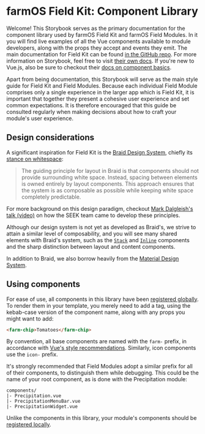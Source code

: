 
<Meta title="README"/>

# farmOS Field Kit: Component Library
Welcome! This Storybook serves as the primary documentation for the component
library used by farmOS Field Kit and farmOS Field Modules. In it you will find 
live examples of all the Vue components available to module developers, along
with the props they accept and events they emit. The main documentation for
Field Kit can be found [in the GitHub repo](http://github.com/farmOS/farmOS-client/tree/develop/API.md).
For more information on Storybook, feel free to visit [their own docs](https://storybook.js.org/docs/vue/get-started/introduction). 
If you're new to Vue.js, also be sure to checkout their [docs on component basics](https://vuejs.org/v2/guide/components.html).

Apart from being documentation, this Storybook will serve as the main style
guide for Field Kit and Field Modules. Because each individual Field Module
comprises only a single experience in the larger app which is Field Kit, it is
important that together they present a cohesive user experience and set common
expectations. It is therefore encouraged that this guide be consulted regularly
when making decisions about how to craft your module's user experience.

## Design considerations
A significant inspiration for Field Kit is the [Braid Design System](https://seek-oss.github.io/braid-design-system/),
chiefly its [stance on whitespace](https://seek-oss.github.io/braid-design-system/foundations/layout):

> The guiding principle for layout in Braid is that components should not
provide surrounding white space. Instead, spacing between elements is owned
entirely by layout components. This approach ensures that the system is as
composable as possible while keeping white space completely predictable.

For more background on this design paradigm, checkout [Mark Dalgleish's talk (video)](https://www.youtube.com/watch?v=jnV1u67_yVg)
on how the SEEK team came to develop these principles.

Although our design system is not yet as developed as Braid's, we strive to
attain a similar level of composability, and you will see many shared elements
with Braid's system, such as the [`Stack`](https://seek-oss.github.io/braid-design-system/components/Stack)
and [`Inline`](https://seek-oss.github.io/braid-design-system/components/Inline)
components and the sharp distinction between layout and content components.

In addition to Braid, we also borrow heavily from the [Material Design System](https://material.io/).

## Using components
For ease of use, all components in this library have been [registered globally](https://vuejs.org/v2/guide/components-registration.html#Global-Registration).
To render them in your template, you merely need to add a tag, using the
kebab-case version of the component name, along with any props you might want to
add:

```html
<farm-chip>Tomatoes</farm-chip>
```

By convention, all base components are named with the `farm-` prefix, in
accordance with [Vue's style recommendations](https://vuejs.org/v2/style-guide/#Base-component-names-strongly-recommended).
Similarly, icon components use the `icon-` prefix.

It's strongly recommended that Field Modules adopt a similar prefix for all of
their components, to distinguish them while debugging. This could be the name of
your root component, as is done with the Precipitation module:

```
components/
|- Precipitation.vue
|- PrecipitationMenuBar.vue
|- PrecipitationWidget.vue
```

Unlike the components in this library, your module's components should be
[registered locally](https://vuejs.org/v2/guide/components-registration.html#Local-Registration).